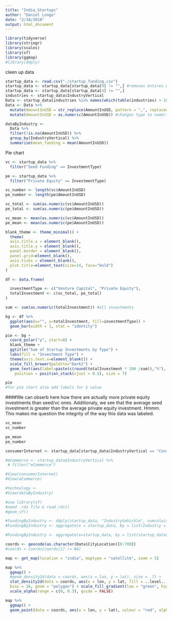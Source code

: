 ```yaml
---
title: "India_Startups"
author: "Daniel Longo"
date: "2/18/2018"
output: html_document
---
```


```r
library(tidyverse)
library(stringr)
library(scales)
library(sf)
library(ggmap)
#library(ddply)
```
cleen up data
```r
startup_data <- read.csv("./startup_funding.csv")
startup_data <- startup_data[startup_data[9] != "",] #removes entires where the 9nth colomn is empty
startup_data <- startup_data[startup_data[4] != "",]
industries <- startup_data$IndustryVertical
Data <- startup_data[industries %in% names(which(table(industries) > 100)), ] #removes industries where there are less than 100 entries
Data <- Data %>% 
  mutate(AmountInUSD = str_replace(AmountInUSD, pattern = ",", replacement =  "")) %>%  #removes ,s
  mutate(AmountInUSD = as.numeric(AmountInUSD)) #changes type to numeric
```

```r
dataByIndustry <-
  Data %>%
  filter(!is.na(AmountInUSD)) %>%
  group_by(IndustryVertical) %>% 
  summarise(mean_funding = mean(AmountInUSD))
```

Pie chart
```r
vc <- startup_data %>% 
  filter("Seed Funding" == InvestmentType)

pe <- startup_data %>% 
  filter("Private Equity" == InvestmentType)

vc_number <- length(vc$AmountInUSD)
pe_number <- length(pe$AmountInUSD)

vc_total <- sum(as.numeric(vc$AmountInUSD))
pe_total <- sum(as.numeric(pe$AmountInUSD))

vc_mean <- mean(as.numeric(vc$AmountInUSD))
pe_mean <- mean(as.numeric(pe$AmountInUSD))

blank_theme <- theme_minimal() +
  theme(
  axis.title.x = element_blank(),
  axis.title.y = element_blank(),
  panel.border = element_blank(),
  panel.grid=element_blank(),
  axis.ticks = element_blank(),
  plot.title=element_text(size=14, face="bold")
)

df <- data.frame(

  investmentType <- c("Venture Capital", "Private Equity"),
  totalInvestment <- c(vc_total, pe_total)
)

sum <- sum(as.numeric(totalInvestment)) #all investments

bg <- df %>% 
  ggplot(aes(x="", y=totalInvestment, fill=investmentType)) +
  geom_bar(width = 1, stat = "identity")

pie <- bg + 
  coord_polar("y", start=0) + 
  blank_theme +
  ggtitle("Sum of Startup Investments by Type") +
  labs(fill = "Investment Type") +
  theme(axis.text.x=element_blank()) +
  scale_fill_brewer(palette="Dark2") +
  geom_text(aes(label=paste(c(round(totalInvestment * 100 /sum)),"%"), collapse = " "),
    position = position_stack(vjust = 0.5), size = 7)

pie
#for pie chart also add labels for $ value 
```

####We can obserb here how there are actually more private equity investments than seed/vc ones. Additionaly, we see that the average seed investment is greater than the average private equity investment. Hmmm. This makes me question the integrity of the way this data was labeled. 
```r
vc_mean
vc_number

pe_mean
pe_number
```

```r
consumerInternet <- startup_data[startup_data$IndustryVertical == "ConsumerInternet",]

#eCommerce <- startup_data$IndustryVertical %>% 
 # filter("eCommerce")

#View(consumerInternet)
#View(eCommerce)

#technology <- 
#View(dataByIndustry)

#use library(sf)
#need .rds file & read_rds()
#geom_sf()

#fundingByIndustry <- ddply(startup_data, "IndustryVehichle", numcolwise(sum))
#FundingByIndustry <- aggregate(x = startup_data, by = list(Industry = startup_data[4],Raised = startup_data[9]), FUN = sum)

#FundingByIndustry <- aggregate(x=startup_data, by = list(startup_data$IndustryVehichle), FUN = sum)
```

```r
coords <- geocode(as.character(Data$CityLocation)[0:700])
#coords = coords[coords[1] != NA]

map <- get_map(location = "india", maptype = "satellite", zoom = 5)

map %>% 
  ggmap() +
  #geom_density2d(data = coords, aes(x = lon, y = lat), size = .7) +
  stat_density2d(data = coords, aes(x = lon, y = lat, fill = ..level.., alpha = ..level..), size = 0.01, 
  bins = 16, geom = "polygon") + scale_fill_gradient(low = "green", high = "red") + 
  scale_alpha(range = c(0, 0.3), guide = FALSE)
```


```r
map %>% 
  ggmap() +
  geom_point(data = coords, aes(x = lon, y = lat), colour = "red", alpha = .1, size = 1)
```





